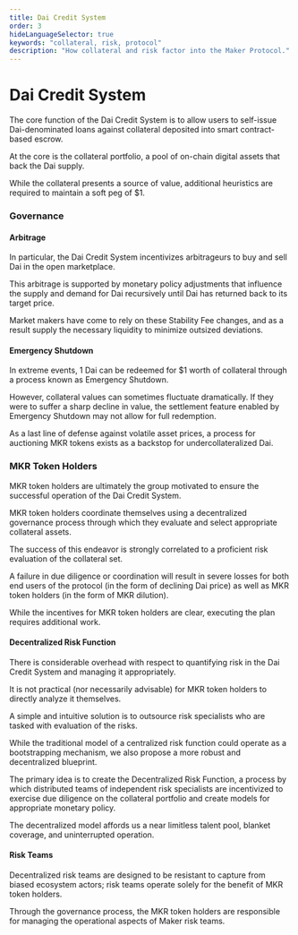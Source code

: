 ```yaml
---
title: Dai Credit System
order: 3
hideLanguageSelector: true
keywords: "collateral, risk, protocol"
description: "How collateral and risk factor into the Maker Protocol."
---
```


# Dai Credit System



The core function of the Dai Credit System is to allow users to self-issue Dai-denominated loans against collateral deposited into smart contract-based escrow. 


At the core is the collateral portfolio, a pool of on-chain digital assets that back the Dai supply. 

While the collateral presents a source of value, additional heuristics are required to maintain a soft peg of $1. 

### Governance



#### Arbitrage

In particular, the Dai Credit System incentivizes arbitrageurs to buy and sell Dai in the open marketplace. 

This arbitrage is supported by monetary policy adjustments that influence the supply and demand for Dai recursively until Dai has returned back to its target price. 

Market makers have come to rely on these Stability Fee changes, and as a result supply the necessary liquidity to minimize outsized deviations.

#### Emergency Shutdown

In extreme events, 1 Dai can be redeemed for $1 worth of collateral through a process known as Emergency Shutdown. 

However, collateral values can sometimes fluctuate dramatically. If they were to suffer a sharp decline in value, the settlement feature enabled by Emergency Shutdown may not allow for full redemption. 

As a last line of defense against volatile asset prices, a process for auctioning MKR tokens exists as a backstop for undercollateralized Dai. 

### MKR Token Holders

MKR token holders are ultimately the group motivated to ensure the successful operation of the Dai Credit System.

MKR token holders coordinate themselves using a decentralized governance process through which they evaluate and select appropriate collateral assets. 

The success of this endeavor is strongly correlated to a proficient risk evaluation of the collateral set. 

A failure in due diligence or coordination will result in severe losses for both end users of the protocol (in the form of declining Dai price) as well as MKR token holders (in the form of MKR dilution). 

While the incentives for MKR token holders are clear, executing the plan requires additional work.

#### Decentralized Risk Function

There is considerable overhead with respect to quantifying risk in the Dai Credit System and managing it appropriately. 

It is not practical (nor necessarily advisable) for MKR token holders to directly analyze it themselves. 

A simple and intuitive solution is to outsource risk specialists who are tasked with evaluation of the risks. 

While the traditional model of a centralized risk function could operate as a bootstrapping mechanism, we also propose a more robust and decentralized blueprint.

The primary idea is to create the Decentralized Risk Function, a process by which distributed teams of independent risk specialists are incentivized to exercise due diligence on the collateral portfolio and create models for appropriate monetary policy. 

The decentralized model affords us a near limitless talent pool, blanket coverage, and uninterrupted operation. 

#### Risk Teams

Decentralized risk teams are designed to be resistant to capture from biased ecosystem actors; risk teams operate solely for the benefit of MKR token holders.

Through the governance process, the MKR token holders are responsible for managing the operational aspects of Maker risk teams. 


